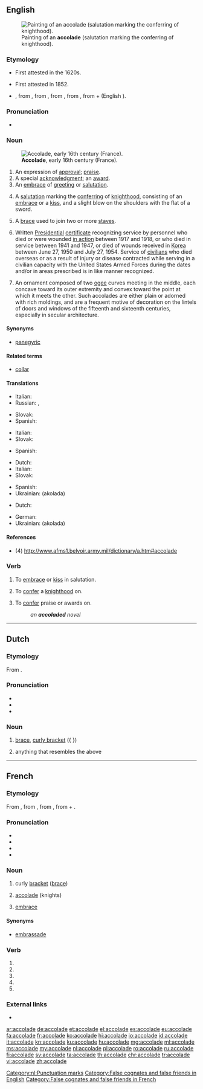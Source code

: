 ==English==
{{wikipedia|dab=accolade}}
[[File:Edmund_blair_leighton_accolade.jpg|thumb|upright|Painting of an '''accolade''' (salutation marking the conferring of knighthood).]]

===Etymology===
* First attested in the 1620s.
* {{sense|award|praise}} First attested in 1852.
* {{borrowed}} {{etyl|fr|en}}, from {{etyl|oc|en}} {{term|acolada||an embrace|lang=oc}}, from {{etyl|oc|en}} {{term|acolar||an embrace|lang=oc}}, from {{etyl|it|en}} {{term|accolata|lang=it}}, from {{etyl|VL.|en}} {{term|accolare|accolāre|to hug around the neck|lang=it}}, from {{etyl|la|en}} {{term|ad-|lang=la}} + {{term|collum||neck|lang=la}} (English {{term|collar|lang=en}}).

===Pronunciation===
* {{a|RP|US}} {{IPA|/ˈæk.ə.ˌleɪd/|/ˌæk.ə.ˈlɑd/|lang=en}}

===Noun===
{{en-noun}}
[[File:Image from page 061 of The Century dictionary and cyclopedia (1897) (14598482188).jpg|thumb|upright|'''Accolade''', early 16th century (France).]]
# An expression of [[approval]]; [[praise]].
# A special [[acknowledgment]]; an [[award]].
# An [[embrace]] of [[greeting]] or [[salutation]].
# {{context|historical|lang=en}} A [[salutation]] marking the [[conferring]] of [[knighthood]], consisting of an [[embrace]] or a [[kiss]], and a slight blow on the shoulders with the flat of a sword.
# {{context|music|lang=en}} A [[brace]] used to join two or more [[staves]].
# {{context|US|military|lang=en}} Written [[presidential|Presidential]] [[certificate]] recognizing service by personnel who died or were wounded [[in action]] between 1917 and 1918, or who died in service between 1941 and 1947, or died of wounds received in [[Korea]] between June 27, 1950 and July 27, 1954. Service of [[civilian]]s who died overseas or as a result of injury or disease contracted while serving in a civilian capacity with the United States Armed Forces during the dates and/or in areas prescribed is in like manner recognized.
# {{context|architecture|lang=en}} An ornament composed of two [[ogee]] curves meeting in the middle, each concave toward its outer extremity and convex toward the point at which it meets the other. Such accolades are either plain or adorned with rich moldings, and are a frequent motive of decoration on the lintels of doors and windows of the fifteenth and sixteenth centuries, especially in secular architecture.
====Synonyms====
* {{sense|expression of approval or praise}} [[panegyric]]

====Related terms====
* [[collar]]

====Translations====
{{trans-top|An expression of approval; praise}}
* Italian: {{t+|it|elogio|m}}
* Russian: {{t+|ru|похвала|f|tr=poxvalá|sc=Cyrl}}, {{t+|ru|панегирик|m|tr=panegírik|sc=Cyrl}}
{{trans-mid}}
* Slovak: {{t|sk|ovácie|f}}
* Spanish: {{t+|es|elogio|m}}
{{trans-bottom}}

{{trans-top|A special acknowledgment; an award}}
* Italian: {{t+|it|riconoscimento|m}}
* Slovak: {{t|sk|ocenenie|n}}
{{trans-mid}}
* Spanish: {{t+|es|galardón|f}}
{{trans-bottom}}

{{trans-top|A salutation marking the conferring of knighthood}}
* Dutch: {{t+|nl|accolade|f}}
* Italian: {{t|it|ordinazione|f}}
* Slovak: {{t|sk|pasovanie}}
{{trans-mid}}
* Spanish: {{t+|es|acolada|f}}
* Ukrainian: {{t+|uk|аколада|f}} (akolada)
{{trans-bottom}}

{{trans-top| (music) A brace used to join two or more staves}}
* Dutch: {{t+|nl|accolade|f}}
{{trans-mid}}
* German: {{t+|de|Akkolade|f}}
* Ukrainian: {{t+|uk|аколада|f}} (akolada)
{{trans-bottom}}

{{trans-top|(American Military) Written Presidential certificate}}
{{trans-mid}}
{{trans-bottom}}

====References====
* (4) http://www.afms1.belvoir.army.mil/dictionary/a.htm#accolade

===Verb===
{{en-verb|accolad}}

# {{context|transitive|lang=en}} To [[embrace]] or [[kiss]] in salutation.
# {{context|transitive|historical|lang=en}} To [[confer]] a [[knighthood]] on.
# {{context|transitive|lang=en}} To [[confer]] praise or awards on.
#: ''an '''accoladed''' novel''

----

==Dutch==
{{wikipedia|lang=nl}}
===Etymology===
From {{etyl|fr|nl}} {{m|fr|accolade}}.

===Pronunciation===
* {{IPA|lang=nl|/ɑkoːˈlaːdə/}}
* {{audio|Nl-accolade.ogg|Audio|lang=nl}}
* {{hyphenation|ac|co|la|de|lang=nl}}

===Noun===
{{nl-noun|f|-s|accoladetje}}

# {{context|punctuations|lang=nl}} [[brace]], [[curly bracket]] ({ })
# anything that resembles the above

[[Category:nl:Punctuation marks]]

----

==French==

===Etymology===
From {{etyl|frp|fr}} {{term|acolada|lang=frp}}, from {{etyl|it|fr}} {{term|accolata|lang=it}}, from {{term|accolare||to embrace|lang=it}}, from {{etyl|la|fr}} {{term|ad-|lang=la}} + {{term|collum||neck|lang=la}}.

===Pronunciation===
* {{IPA|/a.kɔ.lad/|lang=fr}}
* {{audio|Fr-accolade.ogg|Audio (France, Paris)|lang=fr}}
* {{homophones|accolades|lang=fr}}
* {{hyphenation|a|cco|lade|lang=fr}}

===Noun===
{{fr-noun|f}}

# curly [[bracket]] ([[brace]])
# {{context|historical|lang=fr}} [[accolade#English|accolade]] (knights)
# [[embrace]]

====Synonyms====
* {{sense|embrace}} [[embrassade]]

===Verb===
{{fr-verb-form}}

# {{inflection of|accolader||1|s|pres|indc|lang=fr}}
# {{inflection of|accolader||3|s|pres|indc|lang=fr}}
# {{inflection of|accolader||1|s|pres|subj|lang=fr}}
# {{inflection of|accolader||1|s|pres|subj|lang=fr}}
# {{inflection of|accolader||2|s|impr|lang=fr}}

===External links===
* {{R:TLFi}}

[[Category:False cognates and false friends in English]]
[[Category:False cognates and false friends in French]]

[[ar:accolade]]
[[de:accolade]]
[[et:accolade]]
[[el:accolade]]
[[es:accolade]]
[[eu:accolade]]
[[fa:accolade]]
[[fr:accolade]]
[[ko:accolade]]
[[hi:accolade]]
[[io:accolade]]
[[id:accolade]]
[[it:accolade]]
[[kn:accolade]]
[[ku:accolade]]
[[hu:accolade]]
[[mg:accolade]]
[[ml:accolade]]
[[ms:accolade]]
[[my:accolade]]
[[nl:accolade]]
[[pl:accolade]]
[[ro:accolade]]
[[ru:accolade]]
[[fi:accolade]]
[[sv:accolade]]
[[ta:accolade]]
[[th:accolade]]
[[chr:accolade]]
[[tr:accolade]]
[[vi:accolade]]
[[zh:accolade]]
